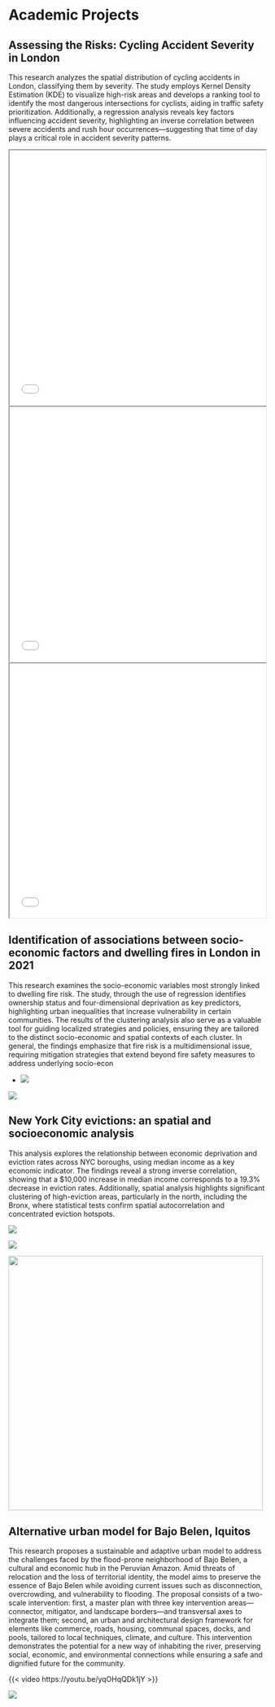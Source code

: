 # Academic Projects

## **Assessing the Risks: Cycling Accident Severity in London**

This research analyzes the spatial distribution of cycling accidents in London, classifying them by severity. The study employs Kernel Density Estimation (KDE) to visualize high-risk areas and develops a ranking tool to identify the most dangerous intersections for cyclists, aiding in traffic safety prioritization. Additionally, a regression analysis reveals key factors influencing accident severity, highlighting an inverse correlation between severe accidents and rush hour occurrences—suggesting that time of day plays a critical role in accident severity patterns.

<iframe src="general_map.html" width="100%" height="500px">

</iframe>

<iframe src="interactive_map.html" width="100%" height="500px">

</iframe>

<iframe src="top10general_2023.html" width="100%" height="500px">

</iframe>

## Identification of associations between socio-economic factors and dwelling fires in London in 2021

This research examines the socio-economic variables most strongly linked to dwelling fire risk. The study, through the use of regression identifies ownership status and four-dimensional deprivation as key predictors, highlighting urban inequalities that increase vulnerability in certain communities. The results of the clustering analysis also serve as a valuable tool for guiding localized strategies and policies, ensuring they are tailored to the distinct socio-economic and spatial contexts of each cluster. In general, the findings emphasize that fire risk is a multidimensional issue, requiring mitigation strategies that extend beyond fire safety measures to address underlying socio-econ

-   ![](images/correlationmatrix1.png)

![](images/borough_clustering.jpg)

## **New York City evictions: an spatial and socioeconomic analysis**

This analysis explores the relationship between economic deprivation and eviction rates across NYC boroughs, using median income as a key economic indicator. The findings reveal a strong inverse correlation, showing that a \$10,000 increase in median income corresponds to a 19.3% decrease in eviction rates. Additionally, spatial analysis highlights significant clustering of high-eviction areas, particularly in the north, including the Bronx, where statistical tests confirm spatial autocorrelation and concentrated eviction hotspots.

![](images/local_moran.png)

![](images/regression1.png)

![](images/regression2.png){width="500"}

## **Alternative urban model for Bajo Belen, Iquitos**

This research proposes a sustainable and adaptive urban model to address the challenges faced by the flood-prone neighborhood of Bajo Belen, a cultural and economic hub in the Peruvian Amazon. Amid threats of relocation and the loss of territorial identity, the model aims to preserve the essence of Bajo Belen while avoiding current issues such as disconnection, overcrowding, and vulnerability to flooding. The proposal consists of a two-scale intervention: first, a master plan with three key intervention areas—connector, mitigator, and landscape borders—and transversal axes to integrate them; second, an urban and architectural design framework for elements like commerce, roads, housing, communal spaces, docks, and pools, tailored to local techniques, climate, and culture. This intervention demonstrates the potential for a new way of inhabiting the river, preserving social, economic, and environmental connections while ensuring a safe and dignified future for the community.

{{< video https://youtu.be/yqOHqQDk1jY >}}

![](images/gif.gif)
